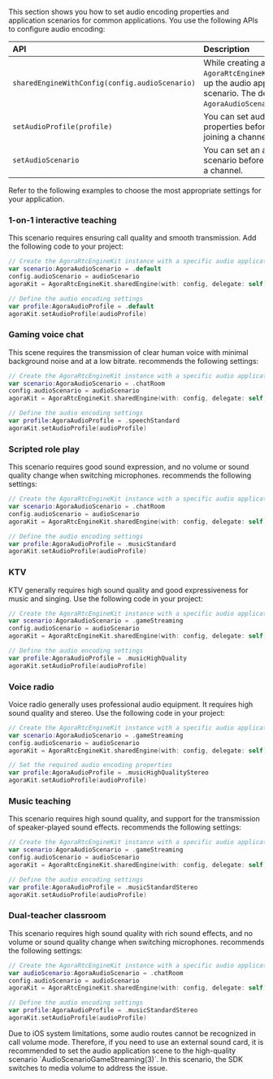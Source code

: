 This section shows you how to set audio encoding properties and application scenarios for common applications. You use the following APIs to configure audio encoding:

| API | Description                                                                                                                                  |
|:--- |:---------------------------------------------------------------------------------------------------------------------------------------------|
| `sharedEngineWithConfig(config.audioScenario)` | While creating an `AgoraRtcEngineKit` instance, set up the audio application scenario. The default value is `AgoraAudioScenarioHighDefault`. |
| `setAudioProfile(profile)`   | You can set audio encoding properties before or after joining a channel.                                                                     |
| `setAudioScenario`           | You can set an application scenario before or after joining a channel.                                                                       |

Refer to the following examples to choose the most appropriate settings for your application.

### 1-on-1 interactive teaching
This scenario requires ensuring call quality and smooth transmission. Add the following code to your project:

```swift
// Create the AgoraRtcEngineKit instance with a specific audio application scenario
var scenario:AgoraAudioScenario = .default
config.audioScenario = audioScenario
agoraKit = AgoraRtcEngineKit.sharedEngine(with: config, delegate: self)

// Define the audio encoding settings
var profile:AgoraAudioProfile = .default
agoraKit.setAudioProfile(audioProfile)
```

### Gaming voice chat
This scene requires the transmission of clear human voice with minimal background noise and at a low bitrate. <Vg k="COMPANY"/> recommends the following settings:

```swift
// Create the AgoraRtcEngineKit instance with a specific audio application scenario
var scenario:AgoraAudioScenario = .chatRoom
config.audioScenario = audioScenario
agoraKit = AgoraRtcEngineKit.sharedEngine(with: config, delegate: self)

// Define the audio encoding settings
var profile:AgoraAudioProfile = .speechStandard
agoraKit.setAudioProfile(audioProfile)
```

### Scripted role play
This scenario requires good sound expression, and no volume or sound quality change when switching microphones. <Vg k="COMPANY"/> recommends the following settings:

```swift
// Create the AgoraRtcEngineKit instance with a specific audio application scenario
var scenario:AgoraAudioScenario = .chatRoom
config.audioScenario = audioScenario
agoraKit = AgoraRtcEngineKit.sharedEngine(with: config, delegate: self)

// Define the audio encoding settings
var profile:AgoraAudioProfile = .musicStandard
agoraKit.setAudioProfile(audioProfile)
```

### KTV
KTV generally requires high sound quality and good expressiveness for music and singing. Use the following code in your project:


```swift
// Create the AgoraRtcEngineKit instance with a specific audio application scenario
var scenario:AgoraAudioScenario = .gameStreaming
config.audioScenario = audioScenario
agoraKit = AgoraRtcEngineKit.sharedEngine(with: config, delegate: self)

// Define the audio encoding settings
var profile:AgoraAudioProfile = .musicHighQuality
agoraKit.setAudioProfile(audioProfile)
```

### Voice radio
Voice radio generally uses professional audio equipment. It requires high sound quality and stereo. Use the following code in your project:

```swift
// Create the AgoraRtcEngineKit instance with a specific audio application scenario
var scenario:AgoraAudioScenario = .gameStreaming
config.audioScenario = audioScenario
agoraKit = AgoraRtcEngineKit.sharedEngine(with: config, delegate: self)

// Set the required audio encoding properties
var profile:AgoraAudioProfile = .musicHighQualityStereo
agoraKit.setAudioProfile(audioProfile)
```
### Music teaching
This scenario requires high sound quality, and support for the transmission of speaker-played sound effects. <Vg k="COMPANY"/> recommends the following settings:

```swift
// Create the AgoraRtcEngineKit instance with a specific audio application scenario
var scenario:AgoraAudioScenario = .gameStreaming
config.audioScenario = audioScenario
agoraKit = AgoraRtcEngineKit.sharedEngine(with: config, delegate: self)

// Define the audio encoding settings
var profile:AgoraAudioProfile = .musicStandardStereo
agoraKit.setAudioProfile(audioProfile)
```
### Dual-teacher classroom
This scenario requires high sound quality with rich sound effects, and no volume or sound quality change when switching microphones. <Vg k="COMPANY"/> recommends the following settings:

```swift
// Create the AgoraRtcEngineKit instance with a specific audio application scenario
var audioScenario:AgoraAudioScenario = .chatRoom
config.audioScenario = audioScenario
agoraKit = AgoraRtcEngineKit.sharedEngine(with: config, delegate: self)

// Define the audio encoding settings
var profile:AgoraAudioProfile = .musicStandardStereo
agoraKit.setAudioProfile(audioProfile)
```

<PlatformWrapper platform="ios">
<Admonition type="info" title="Information">
Due to iOS system limitations, some audio routes cannot be recognized in call volume mode. Therefore, if you need to use an external sound card, it is recommended to set the audio application scene to the high-quality scenario `AudioScenarioGameStreaming(3)`. In this scenario, the SDK switches to media volume to address the issue.
</Admonition>
</PlatformWrapper>
